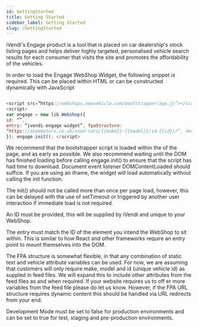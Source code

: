 ```yaml
---
id: GettingStarted
title: Getting Started
sidebar_label: Getting Started
slug: /GettingStarted
---
```


iVendi's Engage product is a tool that is placed on car dealership's stock listing pages and helps deliver highly targeted, personalised vehicle search results for each consumer that visits the site and promotes the affordability of the vehicles.

In order to load the Engage WebShop Widget, the following snippet is required. This can be placed within HTML or can be constructed dynamically with JavaScript

```js script

<script src=”https://webshops.newvehicle.com/bootstrapper/app.js”></script> <div id=”ivendi-engage-widget”></div>
<script>
var engage = new lib.Webshop({
id: “”,
entry: “ivendi-engage-widget”, fpaStructure:
“https://acmemotors.co.uk/used-cars/{{make}}-{{model}}/id-{{id}}/”, developmentMode: true,
}); engage.init(); </script>

```

We recommend that the bootstrapper script is loaded within the <head /> of the page, and as early as possible. We also recommend waiting until the DOM has finished loading before calling engage.init() to ensure that the script has had time to download. Document event listener DOMContentLoaded should suffice. If you are using an iframe, the widget will load automatically without calling the init function.

The init() should not be called more than once per page load, however, this can be delayed with the use of setTimeout or triggered by another user interaction if immediate load is not required.

An ID must be provided, this will be supplied by iVendi and unique to your WebShop.

The entry must match the ID of the element you intend the WebShop to sit within. This is similar to how React and other frameworks require an entry point to mount themselves into the DOM.

The FPA structure is somewhat flexible, in that any combination of static text and vehicle attribute variables can be used. For now, we are assuming that customers will only require make, model and id (unique vehicle id) as suppled in feed files. We will expand this to include other attributes from the feed files as and when required. If your website requires us to off er more variables from the feed file please do let us know. However, if the FPA URL structure requires dynamic content this should be handled via URL redirects from your end.

Development Mode must be set to false for production environments and can be set to true for test, staging and pre-production environments.
